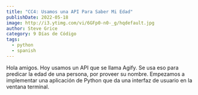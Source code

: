```yaml
---
title: "CC4: Usamos una API Para Saber Mi Edad"
publishDate: 2022-05-18
image: http://i3.ytimg.com/vi/6GFp0-n0-_g/hqdefault.jpg
author: Steve Grice
category: 9 Días de Código
tags:
  - python
  - spanish
---
```


Hola amigos. Hoy usamos un API que se llama Agify. Se usa eso para predicar la edad de una persona, por proveer su nombre. Empezamos a implementar una aplicación de Python que da una interfaz de usuario en la ventana terminal.


<BlogYoutubeVideo videoId="6GFp0-n0-_g" />
